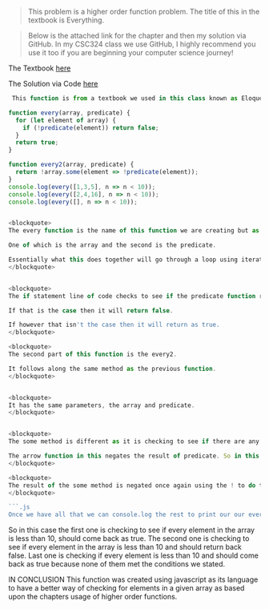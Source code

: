 <blockquote>
This problem is a higher order function problem.
The title of this in the textbook is Everything.
</blockquote>

<blockquote>
Below is the attached link for the chapter and then my solution via GitHub. In my CSC324 class we use GitHub, I highly recommend you use it too if you are beginning your computer science journey!
</blockquote>

The Textbook
[here](https://eloquentjavascript.net/05_higher_order.html)

The Solution via Code
[here](https://github.com/eivoryortiz/csc324/blob/main/ch05_eivory_ortiz.js)



```js
 This function is from a textbook we used in this class known as Eloquent Javascript Third Edtion.
 ```

```js
function every(array, predicate) {
  for (let element of array) {
    if (!predicate(element)) return false;
  }
  return true;
}

function every2(array, predicate) {
  return !array.some(element => !predicate(element));
}
console.log(every([1,3,5], n => n < 10));
console.log(every([2,4,16], n => n < 10));
console.log(every([], n => n < 10));


<blockquote>
The every function is the name of this function we are creating but as well it is defning two parameters.

One of which is the array and the second is the predicate.

Essentially what this does together will go through a loop using iteration over each element in the array part.
</blockquote>


<blockquote>
The if statement line of code checks to see if the predicate function returns false for any element.

If that is the case then it will return false.

If however that isn't the case then it will return as true.
</blockquote>

<blockquote>
The second part of this function is the every2.

It follows along the same method as the previous function.
</blockquote>


<blockquote>
It has the same parameters, the array and predicate.
</blockquote>


<blockquote>
The some method is different as it is checking to see if there are any elements for which predicate can return false.

The arrow function in this negates the result of predicate. So in this case it is using the NOT operator aka !
</blockquote>

<blockquote>
The result of the some method is negated once again using the ! to do the same thing as the every function.
</blockquote>

```.js
Once we have all that we can console.log the rest to print our our every functions. 
```
So in this case the first one is checking to see if every element in the array is less than 10, should come back as true.
The second one is checking to see if every element in the array is less than 10 and should return back false.
Last one is checking if every element is less than 10 and should come back as true because none of them met the conditions we stated.

IN CONCLUSION 
This function was created using javascript as its language to have a better way of checking for elements in a given array as based upon the chapters usage of higher order functions. 